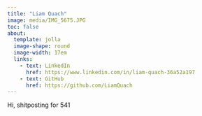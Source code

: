 ```yaml
---
title: "Liam Quach"
image: media/IMG_5675.JPG
toc: false
about: 
  template: jolla
  image-shape: round
  image-width: 17em
  links:
    - text: LinkedIn
      href: https://www.linkedin.com/in/liam-quach-36a52a197
    - text: GitHub
      href: https://github.com/LiamQuach
---
```

        

Hi, shitposting for 541